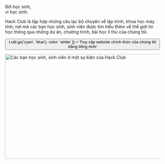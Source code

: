 
<Container variant="copy">

<Heading as="h1">
  Bởi học sinh,  <br />
  vì học sinh.
</Heading>

Hack Club là tập hợp những câu lạc bộ chuyên về lập trình, khoa học máy tính; nơi mà các bạn học sinh, sinh viên được tìm hiểu thêm về thế giới tin học thông qua những dự án, chương trình, bài học lí thú của chúng tôi.

<p>
  <Button
    as="a"
    href="https://hackclub.com/?ref=es"
    variant="ctaLg"
    sx={{
      backgroundImage: t => t.util.gx('cyan', 'blue'),
      color: 'white'
    }}
  >
    Truy cập website chính thức của chúng tôi bằng tiếng Anh!
  </Button>
</p>

<img
  alt="Các bạn học sinh, sinh viên ở một sự kiện của Hack Club"
  src="https://cloud-lapsqbi7m-hack-club-bot.vercel.app/0assemble.jpg"
  width="512"
  height="341"
/>

</Container>
